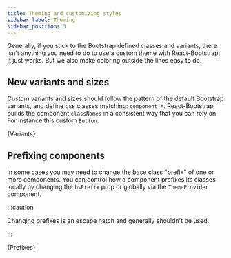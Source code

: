 ```yaml
---
title: Theming and customizing styles
sidebar_label: Theming
sidebar_position: 3
---
```



Generally, if you stick to the Bootstrap defined classes and variants,
there isn't anything you need to do to use a custom theme with
React-Bootstrap. It just works. But we also make coloring outside the
lines easy to do.

## New variants and sizes

Custom variants and sizes should follow the pattern of the default
Bootstrap variants, and define css classes matching:
`component-*`. React-Bootstrap builds the component
`classNames` in a consistent way that you can rely on. For
instance this custom `Button`.

<CodeBlock language="jsx" live>
  {Variants}
</CodeBlock>

## Prefixing components

In some cases you may need to change the base class "prefix" of one or
more components. You can control how a component prefixes its classes
locally by changing the `bsPrefix` prop or globally via the
`ThemeProvider` component.

:::caution

Changing prefixes is an escape hatch and generally shouldn't be used.

:::

<CodeBlock language="jsx" live>
  {Prefixes}
</CodeBlock>
